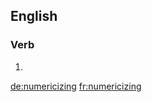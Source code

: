 ==English==

===Verb===
{{head|en|present participle}}

# {{present participle of|numericize|lang=en}}

[[de:numericizing]]
[[fr:numericizing]]